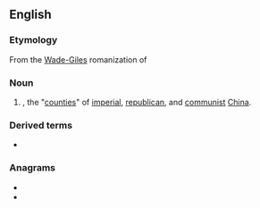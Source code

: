 ==English==
{{wikipedia|County (China)|Counties in China}}

===Etymology===
From the [[Wade-Giles]] romanization of {{etyl|zh}} {{term|縣|lang=zh|tr=xian}}

===Noun===
{{en-noun}}

# {{lb|en|archaic}} {{altform|xian|lang=en|nodot=a}}, the "[[county|counties]]" of [[imperial]], [[republican]], and [[communist]] [[China]].

===Derived terms===
* {{l|en|P'i Hsien}}

===Anagrams===
* {{l|en|NIEHS}}
* {{l|en|shine}}